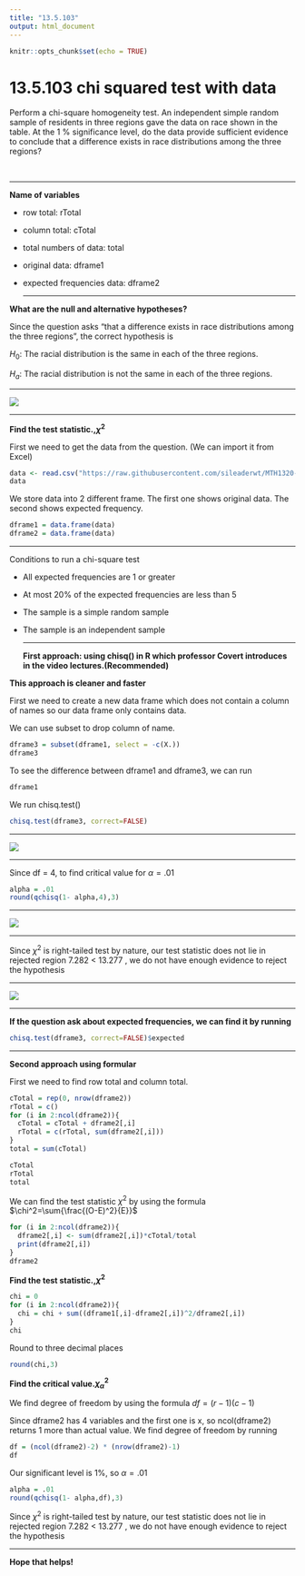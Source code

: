 ```yaml
---
title: "13.5.103"
output: html_document
---
```


```r
knitr::opts_chunk$set(echo = TRUE)
```

# 13.5.103 chi squared test with data{-}

Perform a​ chi-square homogeneity test. An independent simple random sample of residents in three regions gave the data on race shown in the table. At the 1 % significance​ level, do the data provide sufficient evidence to conclude that a difference exists in race distributions among the three​ regions?

<br/>
<hr/>
**Name of variables**

* row total: rTotal

* column total: cTotal

* total numbers of data: total

* original data: dframe1

* expected frequencies data: dframe2 
<hr/>

**What are the null and alternative​ hypotheses?**

Since the question asks "that a difference exists in race distributions among the three​ regions", the correct hypothesis is 

$H_0:$ The racial distribution is the same in each of the three regions.

$H_a:$ The racial distribution is not the same in each of the three regions.

<hr/>
![](https://raw.githubusercontent.com/sileaderwt/MTH1320-UMSL/main/Image%2BData/13.5.103/13.5.103%20part%20A.png)
<hr/>

**Find the test statistic.,$\chi^2$**

First we need to get the data from the question. (We can import it from Excel)
```r
data <- read.csv("https://raw.githubusercontent.com/sileaderwt/MTH1320-UMSL/main/Image%2BData/13.5.103/13.5.103.csv")
data
```
We store data into 2 different frame. The first one shows original data. The second shows expected frequency.
```r
dframe1 = data.frame(data)
dframe2 = data.frame(data)
```
<hr/>
Conditions to run a chi-square test

* All expected frequencies are 1 or greater

* At most 20% of the expected frequencies are less than 5

* The sample is a simple random sample

* The sample is an independent sample
<hr/>
**First approach: using chisq() in R which professor Covert introduces in the video lectures.(Recommended)**

**This approach is cleaner and faster**

First we need to create a new data frame which does not contain a column of names so our data frame only contains data. 

We can use subset to drop column of name.
```r
dframe3 = subset(dframe1, select = -c(X.))
dframe3
```
To see the difference between dframe1 and dframe3, we can run
```r
dframe1
```
We run chisq.test()
```r
chisq.test(dframe3, correct=FALSE)
```
<hr/>
![](https://raw.githubusercontent.com/sileaderwt/MTH1320-UMSL/main/Image%2BData/13.5.103/13.5.103%20part%20B.png)
<hr/>

Since df = 4, to find critical value for $\alpha = .01$
```r
alpha = .01
round(qchisq(1- alpha,4),3)
```
<hr/>
![](https://raw.githubusercontent.com/sileaderwt/MTH1320-UMSL/main/Image%2BData/13.5.103/13.5.103%20part%20C.png)
<hr/>

Since $\chi^2$ is right-tailed test by nature, our test statistic does not lie in rejected region 7.282 < 13.277 , we do not have enough evidence to reject the hypothesis
<hr/>
![](https://raw.githubusercontent.com/sileaderwt/MTH1320-UMSL/main/Image%2BData/13.5.103/13.5.103%20part%20D.png)
<hr/>

**If the question ask about expected frequencies, we can find it by running**
```r
chisq.test(dframe3, correct=FALSE)$expected
```
<hr/>
**Second approach using formular**

First we need to find row total and column total.
```r
cTotal = rep(0, nrow(dframe2))
rTotal = c()
for (i in 2:ncol(dframe2)){
  cTotal = cTotal + dframe2[,i]
  rTotal = c(rTotal, sum(dframe2[,i]))
}
total = sum(cTotal)
```

```r
cTotal
rTotal
total
```
We can find the test statistic $\chi^2$ by using the formula 
$\chi^2=\sum{\frac{(O-E)^2}{E}}$
```r
for (i in 2:ncol(dframe2)){
  dframe2[,i] <- sum(dframe2[,i])*cTotal/total
  print(dframe2[,i])
}
dframe2
```
**Find the test statistic.,$\chi^2$**
```r
chi = 0
for (i in 2:ncol(dframe2)){
  chi = chi + sum((dframe1[,i]-dframe2[,i])^2/dframe2[,i])
}
chi
```
Round to  three decimal places 
```r
round(chi,3)
```
**Find the critical value.$\chi_{\alpha}^2$**

We find degree of freedom by using the formula $df=(r-1)(c-1)$

Since dframe2 has 4 variables and the first one is x, so ncol(dframe2) returns 1 more than actual value. We find degree of freedom by running
```r
df = (ncol(dframe2)-2) * (nrow(dframe2)-1)
df
```
Our significant level is 1%, so $\alpha = .01$
```r
alpha = .01
round(qchisq(1- alpha,df),3)
```
Since $\chi^2$ is right-tailed test by nature, our test statistic does not lie in rejected region 7.282 < 13.277 , we do not have enough evidence to reject the hypothesis
<hr/>
**Hope that helps!**